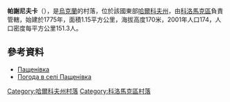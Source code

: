 {{coord|49|52|57|N|35|12|32|E|scale:100000_region:UA|display=title}}

'''帕謝尼夫卡'''（{{lang-uk|Пащенівка}}），是[[烏克蘭|烏克蘭]]的村落，位於該國東部[[哈爾科夫州|哈爾科夫州]]，由[[科洛馬克區|科洛馬克區]]負責管轄，始建於1775年，面積1.15平方公里，海拔高度170米，2001年人口174，人口密度每平方公里151.3人。

==參考資料==
* [http://w1.c1.rada.gov.ua/pls/z7502/A005?rdat1=09.01.2009&rf7571=33385 Пащенівка]{{dead link|date=2018年2月 |bot=InternetArchiveBot |fix-attempted=yes }}
* [http://weather.in.ua/ua/har'kovskaja/19724 Погода в селі Пащенівка] {{Wayback|url=http://weather.in.ua/ua/har%27kovskaja/19724 |date=20220524220025 }}

{{DEFAULTSORT:Пащенівка}}
[[Category:哈爾科夫州村落|Category:哈爾科夫州村落]]
[[Category:科洛馬克區村落|Category:科洛馬克區村落]]


{{Kharkiv-geo-stub}}